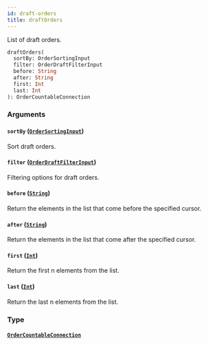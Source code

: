 ```yaml
---
id: draft-orders
title: draftOrders
---
```


List of draft orders.

```graphql
draftOrders(
  sortBy: OrderSortingInput
  filter: OrderDraftFilterInput
  before: String
  after: String
  first: Int
  last: Int
): OrderCountableConnection

```

### Arguments

#### `sortBy` ([`OrderSortingInput`](../../../developer/api-reference/inputs/order-sorting-input))

Sort draft orders.

#### `filter` ([`OrderDraftFilterInput`](../../../developer/api-reference/inputs/order-draft-filter-input))

Filtering options for draft orders.

#### `before` ([`String`](../../../developer/api-reference/scalars/string))

Return the elements in the list that come before the specified cursor.

#### `after` ([`String`](../../../developer/api-reference/scalars/string))

Return the elements in the list that come after the specified cursor.

#### `first` ([`Int`](../../../developer/api-reference/scalars/int))

Return the first n elements from the list.

#### `last` ([`Int`](../../../developer/api-reference/scalars/int))

Return the last n elements from the list.

### Type

#### [`OrderCountableConnection`](../../../developer/api-reference/objects/order-countable-connection)
